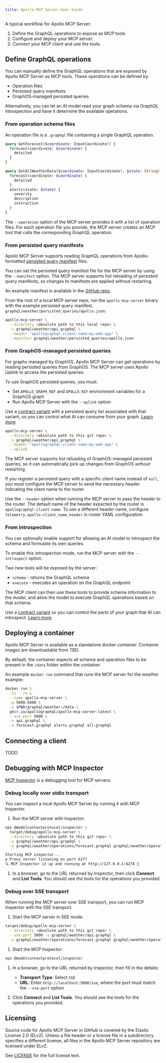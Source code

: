 ```yaml
---
title: Apollo MCP Server User Guide
---
```


<ExperimentalFeature />

A typical workflow for Apollo MCP Server:
1. Define the GraphQL operations to expose as MCP tools
1. Configure and deploy your MCP server.
1. Connect your MCP client and use the tools.

## Define GraphQL operations

You can manually define the GraphQL operations that are exposed by Apollo MCP Server as MCP tools. These operations can be defined by:

- Operation files
- Persisted query manifests
- GraphOS-managed persisted queries

Alternatively, you can let an AI model read your graph schema via GraphQL introspection and have it determine the available operations. 

### From operation schema files

An operation file is a `.graphql` file containing a single GraphQL operation. 

<CodeColumns cols={2}>

```graphql title="Example operation GetForecast"
query GetForecast($coordinate: InputCoordinate!) {
  forecast(coordinate: $coordinate) {
    detailed
  }
}
```

```graphql title="Example operation GetWeatherData"
query GetAllWeatherData($coordinate: InputCoordinate!, $state: String!) {
  forecast(coordinate: $coordinate) {
    detailed
  }
  alerts(state: $state) {
    severity
    description
    instruction
  }
}
```

</CodeColumns>

The `--operation` option of the MCP server provides it with a list of operation files. For each operation file you provide, the MCP server creates an MCP tool that calls the corresponding GraphQL operation.


### From persisted query manifests

Apollo MCP Server supports reading GraphQL operations from Apollo-formatted [persisted query manifest](https://www.apollographql.com/docs/graphos/platform/security/persisted-queries#manifest-format) files.

You can set the persisted query manifest file for the MCP server by using the `--manifest` option. The MCP server supports hot reloading of persisted query manifests, so changes to manifests are applied without restarting.

An example manifest is available in the [GitHub repo](https://github.com/apollographql/apollo-mcp-server/tree/main/graphql/weather/persisted_queries).

<ExpansionPanel title="Example command using --manifest">

From the root of a local MCP server repo, run the `apollo-mcp-server` binary with the example persisted query manifest, `graphql/weather/persisted_queries/apollo.json`:

```sh showLineNumbers=false
apollo-mcp-server \
  --directory <absolute path to this local repo> \
  -s graphql/weather/api.graphql \
  --header "apollographql-client-name:my-web-app" \
  --manifest graphql/weather/persisted_queries/apollo.json
```

</ExpansionPanel>

### From GraphOS-managed persisted queries

For graphs managed by GraphOS, Apollo MCP Server can get operations by reading persisted queries from GraphOS. The MCP server uses Apollo Uplink to access the persisted queries.

To use GraphOS persisted queries, you must:
- Set `APOLLO_GRAPH_REF` and `APOLLO_KEY` environment variables for a GraphOS graph
- Run Apollo MCP Server with the `--uplink` option

<Tip>

Use a [contract variant](/graphos/platform/schema-management/delivery/contracts/overview) with a persisted query list associated with that variant, so you can control what AI can consume from your graph. [Learn more](/apollo-mcp-server/best-practices#use-contract-variants-to-control-ai-access-to-graphs)

</Tip>


```sh title="Example command using GraphOS-managed persisted queries"
apollo-mcp-server \
  --directory <absolute path to this git repo> \
  -s graphql/weather/api.graphql \
  --header "apollographql-client-name:my-web-app" \
  --uplink
```

The MCP server supports hot reloading of GraphOS-managed persisted queries, so it can automatically pick up changes from GraphOS without restarting.

If you register a persisted query with a specific client name instead of `null`, you must configure the MCP server to send the necessary header indicating the client name to the router. 

Use the `--header` option when running the MCP server to pass the header to the router. The default name of the header expected by the router is `apollographql-client-name`. To use a different header name, configure `telemetry.apollo.client_name_header` in router YAML configuration. 


### From introspection

You can optionally enable support for allowing an AI model to introspect the schema and formulate its own queries. 

To enable this introspection mode, run the MCP server with the `--introspect` option.

Two new tools will be exposed by the server:

* `schema` - returns the GraphQL schema
* `execute` - executes an operation on the GraphQL endpoint

The MCP client can then use these tools to provide schema information to the model, and allow the model to execute GraphQL operations based on that schema.

<Tip>

Use a [contract variant](/graphos/platform/schema-management/delivery/contracts/overview) so you can control the parts of your graph that AI can introspect. [Learn more](/apollo-mcp-server/best-practices#use-contract-variants-to-control-ai-access-to-graphs)

</Tip>

## Deploying a container

Apollo MCP Server is available as a standalone docker container. Container images are downloadable from TBD.

By default, the container expects all schema and operation files to be present in the `/data` folder within the container.

An example `docker run` command that runs the MCP server for the weather example:

```sh
docker run \
  -it --rm \
  --name apollo-mcp-server \
  -p 5000:5000 \
  -v $PWD/graphql/weather:/data \
  ghcr.io/apollographql/apollo-mcp-server:latest \
  --sse-port 5000 \
  -s api.graphql \
  -o forecast.graphql alerts.graphql all.graphql
```

## Connecting a client

TODO

## Debugging with MCP Inspector

[MCP Inspector](https://modelcontextprotocol.io/docs/tools/inspector) is a debugging tool for MCP servers.

### Debug locally over stdio transport

You can inspect a local Apollo MCP Server by running it with MCP Inspector. 

1. Run the MCP server with Inspector:

```sh
npx @modelcontextprotocol/inspector \
  target/debug/apollo-mcp-server \
  --directory <absolute path to this git repo> \
  -s graphql/weather/api.graphql \
  -o graphql/weather/operations/forecast.graphql graphql/weather/operations/alerts.graphql graphql/weather/operations/all.graphql
```

<ExpansionPanel title="Example output">

```sh showLineNumbers=false disableCopy=true
Starting MCP inspector...
⚙️ Proxy server listening on port 6277
🔍 MCP Inspector is up and running at http://127.0.0.1:6274 🚀
```
</ExpansionPanel>

1. In a browser, go to the URL returned by Inspector, then click **Connect** and **List Tools**. You should see the tools for the operations you provided.


### Debug over SSE transport

When running the MCP server over SSE transport, you can run MCP Inspector with the SSE transport.

1. Start the MCP server in SEE mode:

```sh
target/debug/apollo-mcp-server \
  --directory <absolute path to this git repo> \
  --sse-port 5000 -s graphql/weather/api.graphql \
  -o graphql/weather/operations/forecast.graphql graphql/weather/operations/alerts.graphql graphql/weather/operations/all.graphql
```

1. Start the MCP Inspector:

```sh
npx @modelcontextprotocol/inspector
```

1. In a browser, go to the URL returned by Inspector, then fill in the details:
    - **Transport Type**: Select `SSE`
    - **URL**: Enter `http://localhost:5000/sse`, where the port must match the `--sse-port` option

1. Click **Connect** and **List Tools**. You should see the tools for the operations you provided. 


## Licensing

Source code for Apollo MCP Server in GitHub is covered by the Elastic License 2.0 (ELv2). Unless a file header or a license file in a subdirectory specifies a different license, all files in the Apollo MCP Server repository are licensed under ELv2.

See [LICENSE](./LICENSE) for the full license text.
